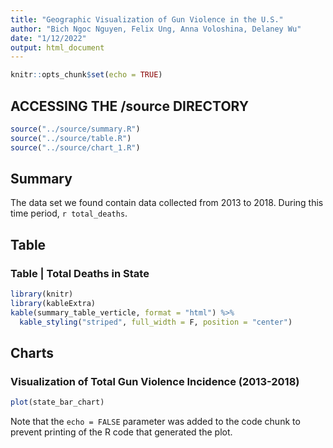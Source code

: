 ```yaml
---
title: "Geographic Visualization of Gun Violence in the U.S."
author: "Bich Ngoc Nguyen, Felix Ung, Anna Voloshina, Delaney Wu"
date: "1/12/2022"
output: html_document
---
```

```r
knitr::opts_chunk$set(echo = TRUE)
```

## ACCESSING THE /source DIRECTORY
```r
source("../source/summary.R")
source("../source/table.R")
source("../source/chart_1.R")
```

## Summary
The data set we found contain data collected from 2013 to 2018. During this time period, `r total_deaths`. 


## Table
### Table | Total Deaths in State
```r
library(knitr)
library(kableExtra)
kable(summary_table_verticle, format = "html") %>%
  kable_styling("striped", full_width = F, position = "center")  
```



## Charts
### Visualization of Total Gun Violence Incidence (2013-2018)

```r
plot(state_bar_chart)
```

Note that the `echo = FALSE` parameter was added to the code chunk to prevent printing of the R code that generated the plot.
